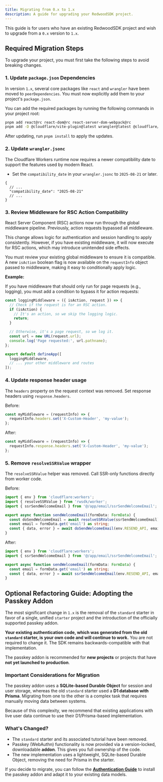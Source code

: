 ```yaml
---
title: Migrating from 0.x to 1.x
description: A guide for upgrading your RedwoodSDK project.
---
```


This guide is for users who have an existing RedwoodSDK project and wish to upgrade from a `0.x` version to `1.x`.

## Required Migration Steps

To upgrade your project, you must first take the following steps to avoid breaking changes.

### 1. Update `package.json` Dependencies

In version `1.x`, several core packages like `react` and `wrangler` have been moved to `peerDependencies`. You must now explicitly add them to your project's `package.json`.

You can add the required packages by running the following commands in your project root:

```sh
pnpm add react@rc react-dom@rc react-server-dom-webpack@rc
pnpm add -D @cloudflare/vite-plugin@latest wrangler@latest @cloudflare/workers-types@latest
```

After updating, run `pnpm install` to apply the updates.

### 2. Update `wrangler.jsonc`

The Cloudflare Workers runtime now requires a newer compatibility date to support the features used by modern React.

-   Set the `compatibility_date` in your `wrangler.jsonc` to `2025-08-21` or later.

```jsonc title="wrangler.jsonc"
{
  // ...
  "compatibility_date": "2025-08-21"
  // ...
}
```

### 3. Review Middleware for RSC Action Compatibility

React Server Component (RSC) actions now run through the global middleware pipeline. Previously, action requests bypassed all middleware.

This change allows logic for authentication and session handling to apply consistently. However, if you have existing middleware, it will now execute for RSC actions, which may introduce unintended side effects.

You must review your existing global middleware to ensure it is compatible. A new `isAction` boolean flag is now available on the `requestInfo` object passed to middleware, making it easy to conditionally apply logic.

**Example:**

If you have middleware that should only run for page requests (e.g., logging), you must add a condition to bypass it for action requests:

```typescript title="src/worker.tsx"
const loggingMiddleware = ({ isAction, request }) => {
  // Check if the request is for an RSC action.
  if (isAction) {
    // It's an action, so we skip the logging logic.
    return;
  }

  // Otherwise, it's a page request, so we log it.
  const url = new URL(request.url);
  console.log('Page requested:', url.pathname);
};

export default defineApp([
  loggingMiddleware,
  // ... your other middleware and routes
]);
```

### 4. Update response header usage

The `headers` property on the request context was removed. Set response headers using `response.headers`.

Before:

```typescript
const myMiddleware = (requestInfo) => {
  requestInfo.headers.set('X-Custom-Header', 'my-value');
};
```

After:

```typescript
const myMiddleware = (requestInfo) => {
  requestInfo.response.headers.set('X-Custom-Header', 'my-value');
};
```

### 5. Remove `resolveSSRValue` wrapper

The `resolveSSRValue` helper was removed. Call SSR-only functions directly from worker code.

Before:

```typescript
import { env } from 'cloudflare:workers';
import { resolveSSRValue } from 'rwsdk/worker';
import { ssrSendWelcomeEmail } from '@/app/email/ssrSendWelcomeEmail';

export async function sendWelcomeEmail(formData: FormData) {
  const doSendWelcomeEmail = await resolveSSRValue(ssrSendWelcomeEmail);
  const email = formData.get('email') as string;
  const { data, error } = await doSendWelcomeEmail(env.RESEND_API, email);
}
```

After:

```typescript
import { env } from 'cloudflare:workers';
import { ssrSendWelcomeEmail } from '@/app/email/ssrSendWelcomeEmail';

export async function sendWelcomeEmail(formData: FormData) {
  const email = formData.get('email') as string;
  const { data, error } = await ssrSendWelcomeEmail(env.RESEND_API, email);
}
```

## Optional Refactoring Guide: Adopting the Passkey Addon

The most significant change in `1.x` is the removal of the `standard` starter in favor of a single, unified `starter` project and the introduction of the officially supported passkey addon.

**Your existing authentication code, which was generated from the old `standard` starter, is your own code and will continue to work.** You are not required to change it. The SDK remains backwards-compatible with that implementation.

The passkey addon is recommended for **new projects** or projects that have **not yet launched to production**.

### Important Considerations for Migration

The passkey addon uses a **SQLite-based Durable Object** for session and user storage, whereas the old `standard` starter used a **D1 database with Prisma**. Migrating from one to the other is a complex task that requires manually moving data between systems.

Because of this complexity, we recommend that existing applications with live user data continue to use their D1/Prisma-based implementation.

### What's Changed?

-   The `standard` starter and its associated tutorial have been removed.
-   Passkey (WebAuthn) functionality is now provided via a version-locked, downloadable **addon**. This gives you full ownership of the code.
-   The new implementation uses a lightweight, SQLite-based Durable Object, removing the need for Prisma in the starter.

If you decide to migrate, you can follow the [**Authentication Guide**](../authentication) to install the passkey addon and adapt it to your existing data models.
